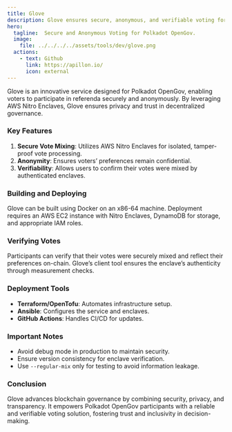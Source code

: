```yaml
---
title: Glove
description: Glove ensures secure, anonymous, and verifiable voting for Polkadot OpenGov using AWS Nitro Enclaves, enhancing privacy and trust.
hero:
  tagline:  Secure and Anonymous Voting for Polkadot OpenGov.
  image: 
    file: ../../../../assets/tools/dev/glove.png
  actions:
    - text: Github
      link: https://apillon.io/
      icon: external
---
```



Glove is an innovative service designed for Polkadot OpenGov, enabling voters to participate in referenda securely and anonymously. By leveraging AWS Nitro Enclaves, Glove ensures privacy and trust in decentralized governance.

### Key Features
1. **Secure Vote Mixing**: Utilizes AWS Nitro Enclaves for isolated, tamper-proof vote processing.
2. **Anonymity**: Ensures voters’ preferences remain confidential.
3. **Verifiability**: Allows users to confirm their votes were mixed by authenticated enclaves.

### Building and Deploying
Glove can be built using Docker on an x86-64 machine. Deployment requires an AWS EC2 instance with Nitro Enclaves, DynamoDB for storage, and appropriate IAM roles.

### Verifying Votes
Participants can verify that their votes were securely mixed and reflect their preferences on-chain. Glove’s client tool ensures the enclave’s authenticity through measurement checks.

### Deployment Tools
- **Terraform/OpenTofu**: Automates infrastructure setup.
- **Ansible**: Configures the service and enclaves.
- **GitHub Actions**: Handles CI/CD for updates.

### Important Notes
- Avoid debug mode in production to maintain security.
- Ensure version consistency for enclave verification.
- Use `--regular-mix` only for testing to avoid information leakage.

### Conclusion
Glove advances blockchain governance by combining security, privacy, and transparency. It empowers Polkadot OpenGov participants with a reliable and verifiable voting solution, fostering trust and inclusivity in decision-making.
